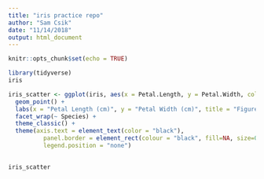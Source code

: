 ```yaml
---
title: "iris practice repo"
author: "Sam Csik"
date: "11/14/2018"
output: html_document
---
```


```r
knitr::opts_chunk$set(echo = TRUE)
```

```r
library(tidyverse)
iris
```

```r
iris_scatter <- ggplot(iris, aes(x = Petal.Length, y = Petal.Width, color = Species)) +
  geom_point() +
  labs(x = "Petal Length (cm)", y = "Petal Width (cm)", title = "Figure 1. Scatterplot of petal width vs petal length.") +
  facet_wrap(~ Species) +
  theme_classic() +
  theme(axis.text = element_text(color = "black"), 
          panel.border = element_rect(colour = "black", fill=NA, size=0.7), 
          legend.position = "none") 
  

iris_scatter
```


